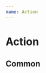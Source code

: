 ```yaml
---
name: Action
---
```



# Action

<link href="https://cdn.jsdelivr.net/npm/antd@3.26.6/dist/antd.min.css" rel="stylesheet" />

## Common

<Playground>
  <RonpaComments 
    contentStyle={{
      fontStyle: 'italic',
    }}
    username="Jack"
    onAction={console.log}
    ronpa={createMockRonpa("Jack")}
    repliable
    reactions={[{
      name: 'like',
      text: '👍',
    }, {
      name: 'love',
      text: '😍',
    }]}
  />
</Playground>
